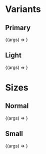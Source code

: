 
<Meta title="Components/Spinner" />

# Variants

## Primary

<Canvas>
  <Story
    name="Primary"
    args={{ variant: SpinnerVariants.PRIMARY, size: SpinnerSizes.NORMAL }}
  >
    {(args) => <Spinner {...args} />}
  </Story>
</Canvas>

<ArgsTable story="Primary" />

## Light

<Canvas>
  <Story
    name="Light"
    args={{ variant: SpinnerVariants.LIGHT, size: SpinnerSizes.NORMAL }}
  >
    {(args) => <Spinner {...args} />}
  </Story>
</Canvas>

<ArgsTable story="Light" />

# Sizes

## Normal

<Canvas>
  <Story
    name="Normal"
    args={{ variant: SpinnerVariants.PRIMARY, size: SpinnerSizes.NORMAL }}
  >
    {(args) => <Spinner {...args} />}
  </Story>
</Canvas>

<ArgsTable story="Normal" />

## Small

<Canvas>
  <Story
    name="Small"
    args={{ variant: SpinnerVariants.PRIMARY, size: SpinnerSizes.SMALL }}
  >
    {(args) => <Spinner {...args} />}
  </Story>
</Canvas>

<ArgsTable story="Small" />
